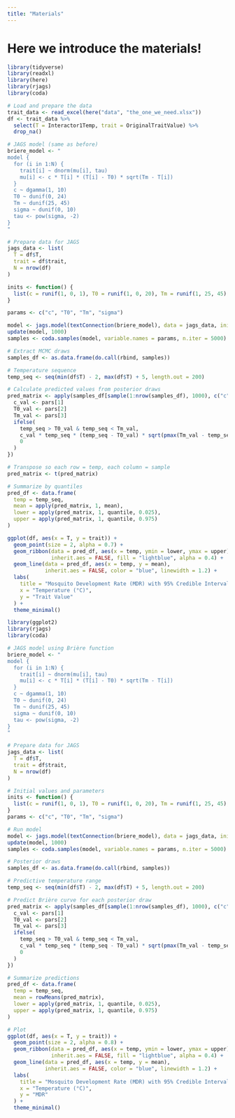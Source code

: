 ```yaml
---
title: "Materials"
---
```


# Here we introduce the materials!

```r
library(tidyverse)
library(readxl)
library(here)
library(rjags)
library(coda)

# Load and prepare the data
trait_data <- read_excel(here("data", "the_one_we_need.xlsx"))
df <- trait_data %>%
  select(T = Interactor1Temp, trait = OriginalTraitValue) %>%
  drop_na()

# JAGS model (same as before)
briere_model <- "
model {
  for (i in 1:N) {
    trait[i] ~ dnorm(mu[i], tau)
    mu[i] <- c * T[i] * (T[i] - T0) * sqrt(Tm - T[i])
  }
  c ~ dgamma(1, 10)
  T0 ~ dunif(0, 24)
  Tm ~ dunif(25, 45)
  sigma ~ dunif(0, 10)
  tau <- pow(sigma, -2)
}
"

# Prepare data for JAGS
jags_data <- list(
  T = df$T,
  trait = df$trait,
  N = nrow(df)
)

inits <- function() {
  list(c = runif(1, 0, 1), T0 = runif(1, 0, 20), Tm = runif(1, 25, 45), sigma = runif(1, 0, 1))
}

params <- c("c", "T0", "Tm", "sigma")

model <- jags.model(textConnection(briere_model), data = jags_data, inits = inits, n.chains = 3)
update(model, 1000)
samples <- coda.samples(model, variable.names = params, n.iter = 5000)

# Extract MCMC draws
samples_df <- as.data.frame(do.call(rbind, samples))

# Temperature sequence
temp_seq <- seq(min(df$T) - 2, max(df$T) + 5, length.out = 200)

# Calculate predicted values from posterior draws
pred_matrix <- apply(samples_df[sample(1:nrow(samples_df), 1000), c("c", "T0", "Tm")], 1, function(pars) {
  c_val <- pars[1]
  T0_val <- pars[2]
  Tm_val <- pars[3]
  ifelse(
    temp_seq > T0_val & temp_seq < Tm_val,
    c_val * temp_seq * (temp_seq - T0_val) * sqrt(pmax(Tm_val - temp_seq, 0)),
    0
  )
})

# Transpose so each row = temp, each column = sample
pred_matrix <- t(pred_matrix)

# Summarize by quantiles
pred_df <- data.frame(
  temp = temp_seq,
  mean = apply(pred_matrix, 1, mean),
  lower = apply(pred_matrix, 1, quantile, 0.025),
  upper = apply(pred_matrix, 1, quantile, 0.975)
)

ggplot(df, aes(x = T, y = trait)) +
  geom_point(size = 2, alpha = 0.7) +
  geom_ribbon(data = pred_df, aes(x = temp, ymin = lower, ymax = upper),
              inherit.aes = FALSE, fill = "lightblue", alpha = 0.4) +
  geom_line(data = pred_df, aes(x = temp, y = mean),
            inherit.aes = FALSE, color = "blue", linewidth = 1.2) +
  labs(
    title = "Mosquito Development Rate (MDR) with 95% Credible Interval",
    x = "Temperature (°C)",
    y = "Trait Value"
  ) +
  theme_minimal()
```

```r
library(ggplot2)
library(rjags)
library(coda)

# JAGS model using Brière function
briere_model <- "
model {
  for (i in 1:N) {
    trait[i] ~ dnorm(mu[i], tau)
    mu[i] <- c * T[i] * (T[i] - T0) * sqrt(Tm - T[i])
  }
  c ~ dgamma(1, 10)
  T0 ~ dunif(0, 24)
  Tm ~ dunif(25, 45)
  sigma ~ dunif(0, 10)
  tau <- pow(sigma, -2)
}
"

# Prepare data for JAGS
jags_data <- list(
  T = df$T,
  trait = df$trait,
  N = nrow(df)
)

# Initial values and parameters
inits <- function() {
  list(c = runif(1, 0, 1), T0 = runif(1, 0, 20), Tm = runif(1, 25, 45), sigma = runif(1, 0, 1))
}
params <- c("c", "T0", "Tm", "sigma")

# Run model
model <- jags.model(textConnection(briere_model), data = jags_data, inits = inits, n.chains = 3)
update(model, 1000)
samples <- coda.samples(model, variable.names = params, n.iter = 5000)

# Posterior draws
samples_df <- as.data.frame(do.call(rbind, samples))

# Predictive temperature range
temp_seq <- seq(min(df$T) - 2, max(df$T) + 5, length.out = 200)

# Predict Brière curve for each posterior draw
pred_matrix <- apply(samples_df[sample(1:nrow(samples_df), 1000), c("c", "T0", "Tm")], 1, function(pars) {
  c_val <- pars[1]
  T0_val <- pars[2]
  Tm_val <- pars[3]
  ifelse(
    temp_seq > T0_val & temp_seq < Tm_val,
    c_val * temp_seq * (temp_seq - T0_val) * sqrt(pmax(Tm_val - temp_seq, 0)),
    0
  )
})

# Summarize predictions
pred_df <- data.frame(
  temp = temp_seq,
  mean = rowMeans(pred_matrix),
  lower = apply(pred_matrix, 1, quantile, 0.025),
  upper = apply(pred_matrix, 1, quantile, 0.975)
)

# Plot
ggplot(df, aes(x = T, y = trait)) +
  geom_point(size = 2, alpha = 0.8) +
  geom_ribbon(data = pred_df, aes(x = temp, ymin = lower, ymax = upper),
              inherit.aes = FALSE, fill = "lightblue", alpha = 0.4) +
  geom_line(data = pred_df, aes(x = temp, y = mean),
            inherit.aes = FALSE, color = "blue", linewidth = 1.2) +
  labs(
    title = "Mosquito Development Rate (MDR) with 95% Credible Interval",
    x = "Temperature (°C)",
    y = "MDR"
  ) +
  theme_minimal()

```




```r

```
